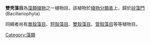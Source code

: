 {{Unreferenced|time=2019-03-30T12:03:35+00:00}}
'''雙壳藻目'''為[[藻類|藻類植物]]之一植物目。該植物於[[植物分類表|植物分類表]]上，歸於[[矽藻|矽藻門]](Bacillariophyta)

同綱者尚有[[單殼藻目|單殼藻目]]、[[短殼藻目|短殼藻目]]、[[雙殼藻目|雙殼藻目]]、[[管殼藻目|管殼藻目]]等等植物目。 
{{植物學小作品}}
{{Taxonomy-stub}}
{{Algae-stub}}
[[Category:藻類|Category:藻類]]